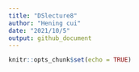 ```yaml
---
title: "DSlecture8"
author: "Hening cui"
date: "2021/10/5"
output: github_document
---
```


```r
knitr::opts_chunk$set(echo = TRUE)
```

